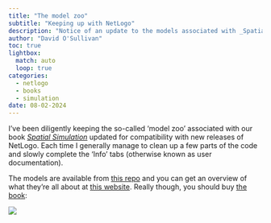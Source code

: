 ```yaml
---
title: "The model zoo"
subtitle: "Keeping up with NetLogo"
description: "Notice of an update to the models associated with _Spatial Simulation_."
author: "David O'Sullivan"
toc: true
lightbox:
  match: auto
  loop: true
categories:
  - netlogo
  - books
  - simulation
date: 08-02-2024
---
```


I've been diligently keeping the so-called 'model zoo' associated with our book [_Spatial Simulation_](../../books.qmd#spatial-simulation-exploring-pattern-and-process) updated for compatibility with new releases of NetLogo. Each time I generally manage to clean up a few parts of the code and slowly complete the 'Info' tabs (otherwise known as user documentation).

The models are available from [this repo](https://github.com/DOSull/model-zoo) and you can get an overview of what they're all about at [this website](https://patternandprocess.org). Really though, you should buy [the book](../../books.qmd#spatial-simulation):

![](../../images/spatial-simulation.jpg)

